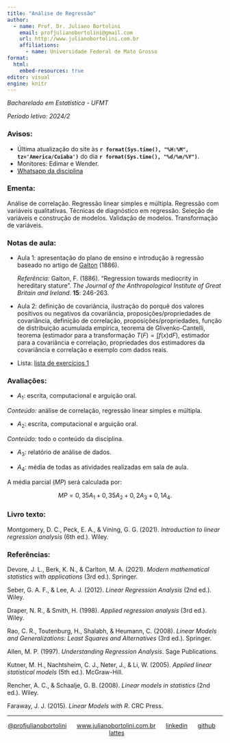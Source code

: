 ```yaml
---
title: "Análise de Regressão"
author:
  - name: Prof. Dr. Juliano Bortolini
    email: profjulianobortolini@gmail.com
    url: http://www.julianobortolini.com.br
    affiliations:
      - name: Universidade Federal de Mato Grosso
format:
  html:
    embed-resources: true
editor: visual
engine: knitr
---
```


*Bacharelado em Estatística - UFMT*

*Período letivo: 2024/2*

### Avisos:

-   Última atualização do site às **`r format(Sys.time(), "%H:%M", tz='America/Cuiaba')`** do dia **`r format(Sys.time(), "%d/%m/%Y")`**.
-   Monitores: Edimar e Wender.
-   [Whatsapp da disciplina]()

### Ementa:

Análise de correlação. Regressão linear simples e múltipla. Regressão com variáveis qualitativas. Técnicas de diagnóstico em regressão. Seleção de variáveis e construção de modelos. Validação de modelos. Transformação de variáveis.

### Notas de aula:

-   Aula 1: apresentação do plano de ensino e introdução à regressão baseado no artigo de [Galton](https://zenodo.org/records/1449548) (1886).

    *Referência:* Galton, F. (1886). "Regression towards mediocrity in hereditary stature". *The Journal of the Anthropological Institute of Great Britain and Ireland*. **15**: 246-263.

-   Aula 2: definição de covariância, ilustração do porquê dos valores positivos ou negativos da covariância, proposições/propriedades de covariância, definição de correlação, proposições/propriedades, função de distribuição acumulada empírica, teorema de Glivenko-Cantelli, teorema (estimador para a transformação $T(F) = \int f(x) dF$), estimador para a covariância e correlação, propriedades dos estimadores da covariância e correlação e exemplo com dados reais.

-   Lista: [lista de exercícios 1](lista1.html)

### Avaliações:

-   $A_1$: escrita, computacional e arguição oral.

*Conteúdo:* análise de correlação, regressão linear simples e múltipla.

-   $A_2$: escrita, computacional e arguição oral.

*Conteúdo:* todo o conteúdo da disciplina.

-   $A_3$: relatório de análise de dados.

-   $A_4$: média de todas as atividades realizadas em sala de aula.

A média parcial ($MP$) será calculada por:

$$MP = 0,35 A_1 + 0,35 A_2 + 0,2 A_3 + 0,1 A_4.$$

### Livro texto:

Montgomery, D. C., Peck, E. A., & Vining, G. G. (2021). *Introduction to linear regression analysis* (6th ed.). Wiley.  


### Referências:

Devore, J. L., Berk, K. N., & Carlton, M. A. (2021). *Modern mathematical statistics with applications* (3rd ed.). Springer.

Seber, G. A. F., & Lee, A. J. (2012). *Linear Regression Analysis* (2nd ed.). Wiley.

Draper, N. R., & Smith, H. (1998). *Applied regression analysis* (3rd ed.). Wiley.  

Rao, C. R., Toutenburg, H., Shalabh, & Heumann, C. (2008). *Linear Models and Generalizations: Least Squares and Alternatives* (3rd ed.). Springer.

Allen, M. P. (1997). *Understanding Regression Analysis*. Sage Publications.

Kutner, M. H., Nachtsheim, C. J., Neter, J., & Li, W. (2005). *Applied linear statistical models* (5th ed.). McGraw-Hill.  

Rencher, A. C., & Schaalje, G. B. (2008). *Linear models in statistics* (2nd ed.). Wiley.

Faraway, J. J. (2015). *Linear Models with R*. CRC Press.

------------------------------------------------------------------------

::: {style="text-align: center;"}
[\@profjulianobortolini](https://instagram.com/profjulianobortolini)      [www.julianobortolini.com.br](http://www.julianobortolini.com.br)      [linkedin](https://linkedin.com/in/julianobortolini)      [github](https://github.com/julianobortolini)       [lattes](http://lattes.cnpq.br/6210909768845403)
:::
